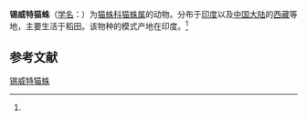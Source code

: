 {{Speciesbox
| name = 锡威特猫蛛
| status = 
| status_system = 
| image = Oxyopes shweta.jpg
| genus = Oxyopes
| species = shweta
| authority = (Tikader, 1970)<ref name='id14181'>{{cite web| url =http://www.bioinfo.cn/db05/BjdwSpecies.php?action=view&id=14181| title =锡威特猫蛛| work =《中国动物物种编目数据库》| publisher =中国科学院微生物研究所| author =中国科学院动物研究所| accessdate =2009-04-28| deadurl =yes| archiveurl =https://web.archive.org/web/20160305072927/http://www.bioinfo.cn/db05/BjdwSpecies.php?action=view&id=14181| archivedate =2016-03-05}}</ref>
}}

'''锡威特猫蛛'''（[[学名|学名]]：{{lang|la|''Oxyopes shweta''}}）为[[猫蛛科|猫蛛科]][[猫蛛属|猫蛛属]]的动物。分布于[[印度|印度]]以及[[中国大陆|中国大陆]]的[[西藏|西藏]]等地，主要生活于稻田。该物种的模式产地在印度。<ref name='id14181'/>

== 参考文献 ==
{{reflist}}

{{Wikispecies|Oxyopes shweta}}
{{Taxonbar|from=Q3038683}}

[[Category:猫蛛属|锡威特猫蛛]]


{{蜘蛛小作品}}